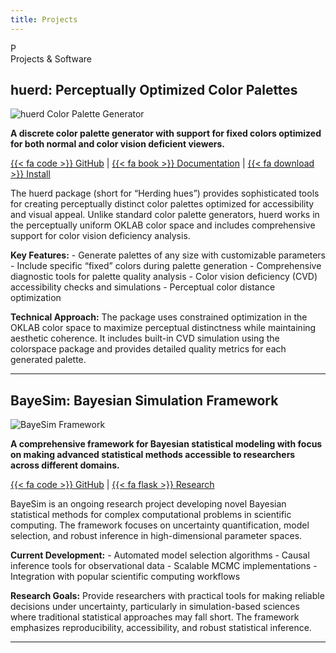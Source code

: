 ```yaml
---
title: Projects
---
```


```{=html}
<div class="manuscript-header">
  <div class="illuminated-initial">P</div>
  <div class="manuscript-title">Projects & Software</div>
</div>
```


## huerd: Perceptually Optimized Color Palettes

```{=html}
<div class="project-showcase">
  <div class="project-banner">
    <img src="https://sims1253.github.io/huerd/reference/figures/logo.png" alt="huerd Color Palette Generator"/>
  </div>
  <div class="project-details">
```

**A discrete color palette generator with support for fixed colors optimized for both normal and color vision deficient viewers.**

[{{< fa code >}} GitHub](https://github.com/sims1253/huerd) | [{{< fa book >}} Documentation](https://github.com/sims1253/huerd#readme) | [{{< fa download >}} Install](https://github.com/sims1253/huerd#installation)

The huerd package (short for "Herding hues") provides sophisticated tools for creating perceptually distinct color palettes optimized for accessibility and visual appeal. Unlike standard color palette generators, huerd works in the perceptually uniform OKLAB color space and includes comprehensive support for color vision deficiency analysis.

**Key Features:**
- Generate palettes of any size with customizable parameters
- Include specific "fixed" colors during palette generation
- Comprehensive diagnostic tools for palette quality analysis
- Color vision deficiency (CVD) accessibility checks and simulations
- Perceptual color distance optimization

**Technical Approach:**
The package uses constrained optimization in the OKLAB color space to maximize perceptual distinctness while maintaining aesthetic coherence. It includes built-in CVD simulation using the colorspace package and provides detailed quality metrics for each generated palette.

```{=html}
  </div>
</div>
```

----

## BayeSim: Bayesian Simulation Framework

```{=html}
<div class="project-showcase">
  <div class="project-banner">
    <img src="project_2_banner.png" alt="BayeSim Framework"/>
  </div>
  <div class="project-details">
```

**A comprehensive framework for Bayesian statistical modeling with focus on making advanced statistical methods accessible to researchers across different domains.**

[{{< fa code >}} GitHub](https://github.com/scholzmx) | [{{< fa flask >}} Research](../research.qmd)

BayeSim is an ongoing research project developing novel Bayesian statistical methods for complex computational problems in scientific computing. The framework focuses on uncertainty quantification, model selection, and robust inference in high-dimensional parameter spaces.

**Current Development:**
- Automated model selection algorithms
- Causal inference tools for observational data
- Scalable MCMC implementations
- Integration with popular scientific computing workflows

**Research Goals:**
Provide researchers with practical tools for making reliable decisions under uncertainty, particularly in simulation-based sciences where traditional statistical approaches may fall short. The framework emphasizes reproducibility, accessibility, and robust statistical inference.

```{=html}
  </div>
</div>
```

----
